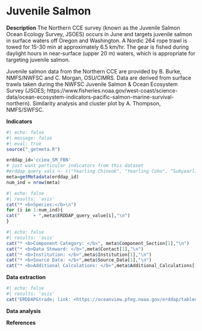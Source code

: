 # Juvenile Salmon

**Description** 
The Northern CCE survey (known as the Juvenile Salmon Ocean Ecology Survey, JSOES) occurs in June and targets juvenile salmon in surface waters off Oregon and Washington. A Nordic 264 rope trawl is towed for 15-30 min at approximately 6.5 km/hr. The gear is fished during daylight hours in near-surface (upper 20 m) waters, which is appropriate for targeting juvenile salmon.

Juvenile salmon data from the Northern CCE are provided by B. Burke, NMFS/NWFSC and C. Morgan, OSU/CIMRS. Data are derived from surface trawls taken during the NWFSC Juvenile Salmon & Ocean Ecosystem Survey (JSOES; https://www.fisheries.noaa.gov/west-coast/science-data/ocean-ecosystem-indicators-pacific-salmon-marine-survival-northern). Similarity analysis and cluster plot by A. Thompson, NMFS/SWFSC.

**Indicators**

```r
#| echo: false
#| message: false
#| eval: true
source("_getmeta.R")

erddap_id='cciea_SM_FBN'
# just want particular indicators from this dataset
#erddap_query_vals <- c("Yearling Chinook", "Yearling Coho", "Subyearling Chinook")
meta=getMetadata(erddap_id)
num_ind = nrow(meta)
```

```r
#| echo: false
#| results: 'asis'
cat("* <b>Species:</b>\n")
for (i in 1:num_ind){
cat("     + ",meta$ERDDAP_query_value[i],"\n")
}
```

```r
#| echo: false
#| results: 'asis'
cat("* <b>Component Category: </b>", meta$Component_Section[1],"\n")
cat("* <b>Data Steward: </b>",meta$Contact[1],"\n")
cat("* <b>Institution: </b>",meta$Institution[1],"\n")
cat("* <b>Source Data: </b>",meta$Source_Data[1],"\n")
cat("* <b>Additional Calculations: </b>",meta$Additional_Calculations[1],"\n")
```

**Data extraction**

```r
#| echo: false
#| results: 'asis'
cat("ERDDAP&trade; link: <https://oceanview.pfeg.noaa.gov/erddap/tabledap/cciea_EI_FBN.html>",sep="")
```

**Data analysis**

**References**
